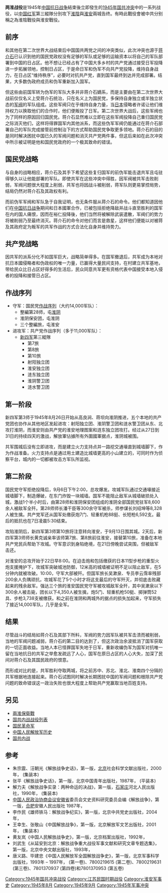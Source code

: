 {{Distinguish|两淮保卫战}}
{{Infobox military conflict
|conflict=两淮战役
|partof=[[1945年国共冲突|1945年国共冲突]]
|place=[[中国|中国]][[江苏|江苏]]
|date=1945年8月26日 - 9月22日
|result=[[中国紅軍|中国紅軍]]第三縱隊勝利
|combatant1=<center>[[File:Flag_of_the_Republic_of_China_Army.svg|22px]] <br>[[国民革命军陸軍第二十八軍|國民革命軍整編第28師]]</center>
|combatant2=<center>[[File:People's_Liberation_Army_Flag_of_the_People's_Republic_of_China.svg|22px]] <br>[[中国红军|中国红军]]第三縱隊</center>
|commander1=[[File:Flag_of_the_Republic_of_China_Army.svg|22px]] [[潘干臣|潘干臣]]{{KIA}}<BR>[[File:Flag_of_the_Republic_of_China_Army.svg|22px]] [[吴漱泉|吴漱泉]]{{KIA}}
|commander2=[[File:People's_Liberation_Army_Flag_of_the_People's_Republic_of_China.svg|22px]][[黄克诚|黄克诚]]
|strength1= 14,000
|strength2= 11,000
|casualties1= 1,000餘人傷亡<br>12,600餘人被俘
|casualties2= 200餘人傷亡
|}}

'''两淮战役'''是1945年[[中国抗日战争|中国抗日战争]]結束後立即發生的[[1945年国共冲突|1945年国共冲突]]中的一系列战役，以[[中国红军|中国红军]]第三縱隊分別攻下[[淮陰縣|淮陰]]與[[淮安縣_(1914年)|淮安]]兩城告终。有時此戰役會被中共分别稱之為淮陰戰役與淮安戰役。

== 前序 ==
和其他在第二次世界大战结束后中国国共两党之间的冲突类似，此次冲突也源于[[蒋介石|蒋介石]]已认识到他的国民党政权没有足够的军队或足够的运输资本以将自己的军队部署到中国的日占区。他不想让已经占有了中国大多乡村的共产党通过接受日军投降进一步拓展领地，控制日占区，于是命日军和伪军不向共产党投降，维持自身战力，在日占区“维持秩序”，必要时对抗共产党，直到国军最终到达并完成部署。结果，大多数伪政府成员和伪军重新加入国军。

但这些由前国军转为伪军的军队大多并非蒋介石嫡系，而是主要由在第二次世界大战前仅仅名义上受蒋介石统治，只在名义上为国民党，多保持自身独立或半独立状态的[[军阀|军阀]]的军队组成。这些军阀只在乎维持自身力量，当[[日本|日本]]侵略者许诺让他们维持权力以换取他们的合作时，他们便叛投了日军。第二次世界大战后，这些军阀也为了同样的原因回归国民党。蒋介石显然难以立即在这些军阀投降自己重归国民党之际消灭他们，这样将得罪国军内其他派系，而这些伪军军阀仍能通过在蒋介石部署自己的军队完成接管前控制治下的方式帮助国民党争取更多领地。蒋介石的目的是同时解决困扰中国已久的军阀问题和消灭共产党两件事，但这后来如在此次冲突中所示被证明是他和国民党政府的一个极其致命的错误。

== 国民党战略 ==
与自身的战略相应，蒋介石及其手下希望这些复归国军的前伪军能击退共军且屯驻得够久以让他能部署的军队。即使共军在这些冲突中得胜，因军阀被共军击败削弱，军阀问题很大程度上削弱，共军也将因战斗被削弱，蒋军队则更易掌控局势，结局仍然对蒋介石及其政权有利。

而前伪军军阀和军队急于自我证明，也无条件服从蒋介石的命令。他们都知道因他们在[[中国抗日战争|中国抗日战争]]期间和日本國軍合作，已被包括拒绝降敌并战斗直至胜利的国军在内的国人痛恨，因而在裕仁投降後，他们当然将被解除武装遣散，军阀们的势力将被削弱乃至最终消灭。蒋介石的命令对他们而言是救星，这样他们便能以对被蒋及其政府定为叛军的共军作战的方式合法化自身并维持势力。

== 共产党战略 ==
因共军的派系分化不如国军巨大，战略简单得多。在国军撤退后，共军成为本地对抗日本國侵略者和伪政权的唯一力量，已赢得大量民间支持，在村建立共军基地，带给民众比日占区好得多的生活后，民众同意共军更有资格代表中国接受本地入侵者的投降和接管日占区。

== 作战序列 ==
*守军：国民党[[作战序列|作战序列]]（大约14,000军队）：
**整編第28师，屯[[淮阴区|淮阴]]
**淮阴保安团，屯淮阴
**三个整編旅，屯淮安
*进攻军：共产党作战序列（多于11,000军队）：
**[[新四军|新四军]]第三縱隊
***第7旅
***第8旅
***第10旅
***射阳独立团
***淮安独立团
***涟东独立团
***淮阴警卫团
***涟水警卫团

== 第一阶段 ==
新四军第3师于1945年8月26日开始从高良涧、蒋坝向淮阴推进，五个本地的共产党团也协作从其他地区发起进攻：射阳独立团、淮阴警卫团和涟水警卫团从东、北攻打淮阴，而淮安则由共产党的淮安地理图案和涟东独立团攻打。经过从27日到31日的持续四天的激战，解放軍佔據所有外圍國軍据点，淮阴城被围。

共军围城后没有立即进攻，而是建立火力支持点并一路挖交通壕直到城墙脚下，作为作战准备。火力支持点是通过用土建造比城墙更高的小山建立的，可同时作为侦察平台，城内的一切都被攻击方军队所监视。

== 第二阶段 ==
国民党守军拒绝投降后，9月6日下午2:00，总攻爆发。攻城军队通过交通壕接近城墙脚下，制造爆破，在东门炸毁一块城墙。国军不能阻止敌军从城墙破损处入城，激战1个半小时后，由第28师和淮阴保安团组成的淮阴全部国民党驻军8,600余人被敌军全歼。第28师师长潘干臣等300余守军被杀，师参谋长刘绍坤等8,328人被生擒。共产党军还从国军处缴获炮7门、轻重机枪88挺、长短枪6,592支。最后的抵抗也在7日凌晨5:30结束。

攻陷淮阴后，新四军第3师第10旅将注意转向淮安，于9月13日围其城。2天后，新四军第3师师长黄克诚亲率该师第7旅、第8旅前往淮安，接替第10旅，准备在本地共产党民兵帮助下攻城。守军意识到身陷绝境，在21日傍晚尝试突围，但被敌军击还。

对淮安的总攻开始于22日早8:00。在迫击炮和包括缴获的日本11型步枪的重型火炮支援掩护下，攻城军突破城池防御，12米高的城墙被证明不足以阻止敌军，在5分钟内就被攻破。10:00，守军大部被歼。但国军旅长吴漱泉、专员李云霈率残部200余人负隅顽抗，攻城军花了5个小时才将这支最后的守军歼灭，并彻底击败藏起来的残余敌军。强达三个旅的淮安国民党守军被攻城敌军全歼，其中吴漱泉以下300余人被击毙，团长以下4,350人被生擒，炮5门、轻重机枪50挺、掷弹筒52具、步枪3,738支被缴获。和之前在淮阴和两城外的据点的损失加起来，守军损失了接近14,000军队，几乎是全军。

== 结果 ==
尽管战斗的结局如蒋介石及其部下所料，军阀的势力因军队被共军击溃而被削弱，当地的军阀问题减弱，蒋介石的第二目的达到了，但这次政治余波抵消了国军获取的一切正面收益。当地人本已怪罪国军失地于日军，重新收编伪军为国军对抗唯一留在当地抗日的共军之举愈发疏远了人心，国军在原日占区的人心大失，加深了民间对蒋介石及其国民政府的恨意。

而形成对比的是，共军胜利夺取两城，将之前苏中、苏北、淮北、淮南四个分隔的共军根据地连接起来。蒋介石试图同时解决长期困扰中国的军阀问题和根除共产党问题的致命错误这一政治失败也很大程度上帮助共产党赢取当地百姓支持。

== 另见 ==
*[[兩淮保衛戰|兩淮保衛戰]]
*[[国共内战战役列表|国共内战战役列表]]
*[[国民革命军|国民革命军]]
*[[中国人民解放军历史|中国人民解放军历史]]
*[[国共内战|国共内战]]

== 参考 ==
*朱宗震、汪朝光《解放战争史话》，第一版，[[北京|北京]]社会科学文献出版社，2000年，{{ISBN|7-80149-207-2}} (集装本)
*张平《解放战争史话》，第一版，北京中国青年出版社，1987年，{{ISBN|7-5006-0081-X}} (平装本)
*解力夫《解放战争实录：两种命运的决战》，第一版，[[石家庄|石家庄]]河北人民出版社，1990年，{{ISBN|7-202-00733-9}} (集装本)
*[[中国人民政治协商会议|中国人民政治协商会议]][[安徽省|安徽省]]委员会文史资料研究委员会编《解放战争》，第一版，[[合肥|合肥]]安徽人民出版社 1987年，{{ISBN|7-212-00007-8}}
*李作民《雄师铁马：解放战争纪实》，第一版，北京中共党史出版社，2004年，{{ISBN|7-80199-029-3}}
*王幸生、张敬山《中国解放战争》，第一版，北京解放军文艺出版社，2001年，{{ISBN|7-5033-1351-X}} (集装本)
*黄友岚《中国人民解放战争史》，第一版，北京档案出版社，1992年，{{ISBN|7-80019-338-1}}
*刘武生《从延安到北京：解放战争重大战役军事文献和研究文章专题选集》，第一版，北京中央文献出版社，1993年，{{ISBN|7-5073-0074-9}}
*唐义路、毕建忠《中国人民解放军全国解放战争史》，第一版，北京军事科学出版社，1993年 – 1997年，{{ISBN|7-80021-719-1}} (第一卷)、7800219615 (第二卷)、7800219631 (第三卷)、7801370937 (第四卷)和7801370953 (第五卷)

[[Category:1945年国共冲突战役|Category:1945年国共冲突战役]]
[[Category:江苏民国时期战役|Category:江苏民国时期战役]]
[[Category:淮安军事史|Category:淮安军事史]]
[[Category:1945年8月|Category:1945年8月]]
[[Category:1945年9月|Category:1945年9月]]
[[Category:1945年军事冲突|Category:1945年军事冲突]]